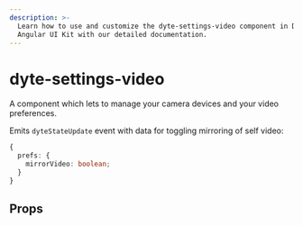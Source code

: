 ```yaml
---
description: >-
  Learn how to use and customize the dyte-settings-video component in Dyte's
  Angular UI Kit with our detailed documentation.
---
```


# dyte-settings-video

A component which lets to manage your camera devices and your video preferences.

Emits `dyteStateUpdate` event with data for toggling mirroring of self video:

```ts
{
  prefs: {
    mirrorVideo: boolean;
  }
}
```

## Props

<PropsTable of="dyte-settings-video" />

<head>
  <title>Angular UI Kit dyte-settings-video</title>
</head>
